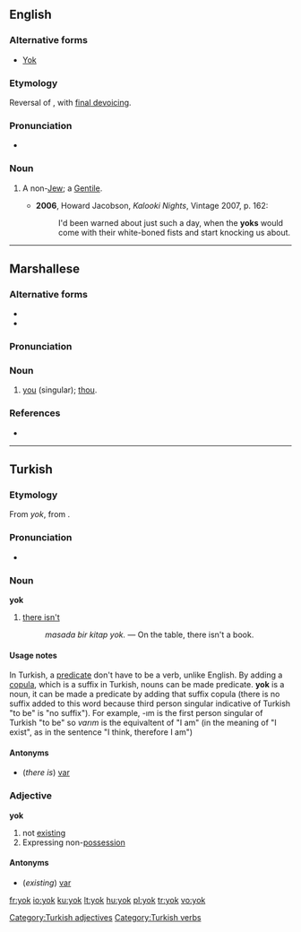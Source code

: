 ==English==

===Alternative forms===
* [[Yok]]

===Etymology===
Reversal of {{term|goy}}, with [[w:final devoicing|final devoicing]].

===Pronunciation===
* {{IPA|/jɒk/}}

===Noun===
{{en-noun}}

# {{pejorative}} A non-[[Jew]]; a [[Gentile]].
#* '''2006''', Howard Jacobson, ''Kalooki Nights'', Vintage 2007, p. 162:
#*: I'd been warned about just such a day, when the '''yoks''' would come with their white-boned fists and start knocking us about.

----

==Marshallese==

===Alternative forms===
* {{l|mh|eok}}
* {{l|mh|yuk}}

===Pronunciation===
{{mh-ipa-rows|yo|yow|kw}}

===Noun===
{{infl|mh|noun}}

# [[you]] (singular); [[thou]].

===References===
* {{meod-ref|MED2E.htm#eok}}

----

==Turkish==

===Etymology===
From {{etyl|otk|tr}} ''yok'', from {{proto|Turkic|yōk||jōk|is not, there is not|lang=tr}}.

===Pronunciation===
* {{IPA|/jok/|lang=tr}}

===Noun===
'''yok'''

# [[there isn't]]
#: ''masada bir kitap yok.'' — On the table, there isn't a book.

====Usage notes====
In Turkish, a [[predicate]] don't have to be a verb, unlike English. By adding a [[copula]], which is a suffix in Turkish, nouns can be made predicate. '''yok''' is a noun, it can be made a predicate by adding that suffix copula (there is no suffix added to this word because third person singular indicative of Turkish "to be" is "no suffix"). For example, -ım is the first person singular of Turkish "to be" so ''varım'' is the equivaltent of "I am" (in the meaning of "I exist", as in the sentence "I think, therefore I am")

====Antonyms====
* (''there is'') [[var#Turkish|var]]

===Adjective===
'''yok'''

# not [[existing]]
# Expressing non-[[possession]]

====Antonyms====
* (''existing'') [[var#Turkish|var]]

[[Category:Turkish adjectives]]
[[Category:Turkish verbs]]

[[fr:yok]]
[[io:yok]]
[[ku:yok]]
[[lt:yok]]
[[hu:yok]]
[[pl:yok]]
[[tr:yok]]
[[vo:yok]]